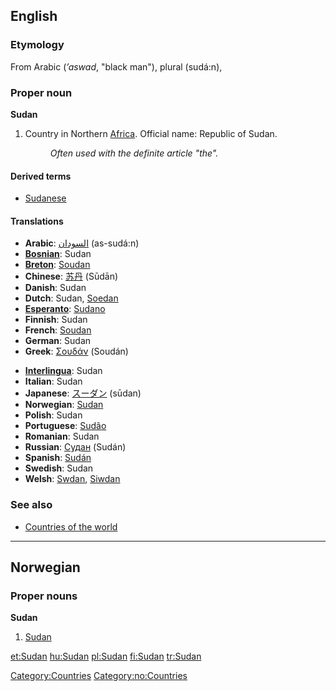 ==English==
{{wikipedia}}
===Etymology===
From Arabic {{ARchar|[[اسود]]}} (''’aswad'', "black man"), plural {{ARchar|[[سودان]]}} (sudá:n), 

===Proper noun===
'''Sudan'''

# Country in Northern [[Africa]]. Official name: Republic of Sudan.
#:''Often used with the definite article "the".''

====Derived terms====
*[[Sudanese]]

====Translations====
{{top}}
*'''Arabic''': [[السودان]] (as-sudá:n)
*'''[[Bosnian]]''': Sudan {{m}}
*'''[[Breton]]''': [[Soudan]]
*'''Chinese''': [[苏丹]] (Sūdān)
*'''Danish''': Sudan
*'''Dutch''': Sudan, [[Soedan]]
*'''[[Esperanto]]''': [[Sudano]]
*'''Finnish''': Sudan
*'''French''': [[Soudan]] {{m}}
*'''German''': Sudan
*'''Greek''': [[Σουδάν]] (Soudán) {{n}}
{{mid}}
*'''[[Interlingua]]''': Sudan
*'''Italian''': Sudan {{m}}
*'''Japanese''': [[スーダン]] (sūdan)
*'''Norwegian''': [[#Norwegian|Sudan]]
*'''Polish''': Sudan {{m}}
*'''Portuguese''': [[Sudão]] {{m}}
*'''Romanian''': Sudan {{n}}
*'''Russian''': [[Судан]] (Sudán) {{m}}
*'''Spanish''': [[Sudán]] {{m}}
*'''Swedish''': Sudan
*'''Welsh''': [[Swdan]], [[Siwdan]]
{{bottom}}

===See also===
*[[Countries of the world]]

[[Category:Countries]]


----
==Norwegian==
===Proper nouns===
[[Category:no:Countries]]
'''Sudan'''
#[[#English|Sudan]]

[[et:Sudan]]
[[hu:Sudan]]
[[pl:Sudan]]
[[fi:Sudan]]
[[tr:Sudan]]